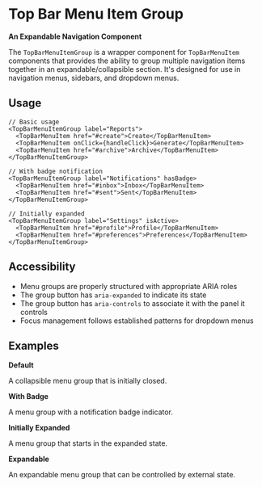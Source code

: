 


<Meta of={TopBarMenuItemGroupStories} />

# Top Bar Menu Item Group

**An Expandable Navigation Component**

The `TopBarMenuItemGroup` is a wrapper component for `TopBarMenuItem` components that provides the ability to group multiple navigation items together in an expandable/collapsible section. It's designed for use in navigation menus, sidebars, and dropdown menus.

## Usage

```tsx
// Basic usage
<TopBarMenuItemGroup label="Reports">
  <TopBarMenuItem href="#create">Create</TopBarMenuItem>
  <TopBarMenuItem onClick={handleClick}>Generate</TopBarMenuItem>
  <TopBarMenuItem href="#archive">Archive</TopBarMenuItem>
</TopBarMenuItemGroup>

// With badge notification
<TopBarMenuItemGroup label="Notifications" hasBadge>
  <TopBarMenuItem href="#inbox">Inbox</TopBarMenuItem>
  <TopBarMenuItem href="#sent">Sent</TopBarMenuItem>
</TopBarMenuItemGroup>

// Initially expanded
<TopBarMenuItemGroup label="Settings" isActive>
  <TopBarMenuItem href="#profile">Profile</TopBarMenuItem>
  <TopBarMenuItem href="#preferences">Preferences</TopBarMenuItem>
</TopBarMenuItemGroup>
```

## Accessibility

- Menu groups are properly structured with appropriate ARIA roles
- The group button has `aria-expanded` to indicate its state
- The group button has `aria-controls` to associate it with the panel it controls
- Focus management follows established patterns for dropdown menus

## Examples

**Default**

A collapsible menu group that is initially closed.

<Canvas of={TopBarMenuItemGroupStories.Default} />

<Controls />

<RenderHtmlMarkup of={TopBarMenuItemGroupStories.Default} />

**With Badge**

A menu group with a notification badge indicator.

<Canvas of={TopBarMenuItemGroupStories.WithBadge} />

**Initially Expanded**

A menu group that starts in the expanded state.

<Canvas of={TopBarMenuItemGroupStories.Initially_Expanded} />

**Expandable**

An expandable menu group that can be controlled by external state.

<Canvas of={TopBarMenuItemGroupStories.Expandable} />
